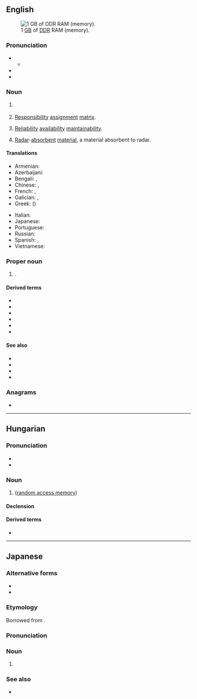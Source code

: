 {{also|ram|Ram|rám|râm|Râm|rắm}}

==English==
{{wikipedia}}
[[Image:DDR RAM-2.jpg|thumb|right|1 [[GB]] of [[DDR]] RAM (memory).]]

===Pronunciation===
* {{IPA|en|/ɹæm/}}
** {{audio|en|en-us-ram.ogg|Audio (US)}}
* {{rhymes|en|æm}}
* {{homophones|en|ram}}

===Noun===
{{en-noun}}

# {{lb|en|electronics|computing}} {{acronym of|en|random access memory}}
# {{lb|en|project management}} [[responsibility|Responsibility]] [[assignment]] [[matrix]].
# {{lb|en|risk management}} [[reliability|Reliability]] [[availability]] [[maintainability]].
# {{lb|en|military}} [[radar|Radar]]-[[absorbent]] [[material]], a material absorbent to radar.

====Translations====
{{trans-top|random access memory}}
* Armenian: {{t|hy|ՕՀՍ|sc=Armn}}
* Azerbaijani: {{t|az|ƏYQ}}
* Bengali: {{t|bn|র‌্যান্ডম অ্যাকসেস মেমরি|sc=Beng}}, {{t|bn|র‌্যাম|sc=Beng}}
* Chinese: {{t+|zh|内存|sc=Hani}}, {{t+|zh|記憶體|sc=Hani}}
* French: {{t+|fr|RAM|f}}, {{t|fr|mémoire RAM|f}}
* Galician: {{t|gl|RAM|f}}, {{t|gl|memoria RAM|f}}
* Greek: {{t|el|ΜΤΠ|f}} ({{t+|el|μνήμη τυχαίας προσπέλασης|f}})
{{trans-mid}}
* Italian: {{t+|it|memoria|f}}
* Japanese: {{t|ja|RAM|tr=ramu|sc=Jpan}}
* Portuguese: {{t|pt|memória RAM|f}}
* Russian: {{t+|ru|ОЗУ}}
* Spanish: {{t+|es|RAM|f}}, {{t|es|memoria RAM|f}}
* Vietnamese: {{t|vi|bộ nhớ}}
{{trans-bottom}}

===Proper noun===
{{en-proper noun}}

# {{w|Royal Academy of Music}}.

====Derived terms====
* {{l|en|NVRAM}}
* {{l|en|SRAM}}
* {{l|en|DRAM}}
* {{l|en|SDRAM}}
* {{l|en|FRAM}}
* {{l|en|MRAM}}

====See also====
* {{l|en|flash memory}}
* {{l|en|bubble memory}}
* {{l|en|core memory}}
* {{l|en|WORM}}

===Anagrams===
* {{anagrams|en|a=amr|-mar-|AMR|ARM|Arm|Arm.|MAR|MRA|Mar|Mar.|RMA|arm|mar|mar-}}

----

==Hungarian==

===Pronunciation===
* {{hu-IPA|ram}}
* {{rhymes|hu|ɒm}}

===Noun===
{{hu-noun|-ok}}

# {{lb|hu|electronics|computing}} {{l|en|RAM}} ([[random access memory]])

====Declension====
{{hu-infl-nom|RAM-o|o|v=m}}{{hu-pos-otok|RAM-|j|jai}}

====Derived terms====
* {{l|hu|RAM-os}}

----

==Japanese==

===Alternative forms===
* {{ja-r|ランダム アクセス メモリ}}
* {{ja-r|ランダム アクセス メモリー}}

===Etymology===
Borrowed from {{bor|ja|en|RAM}}.

===Pronunciation===
{{ja-pron|ラム|acc=1}}

===Noun===
{{ja-noun|ラム}}

# {{lb|ja|electronics|computing}} {{l|en|RAM}}

===See also===
* {{ja-r|ROM|ロム}}